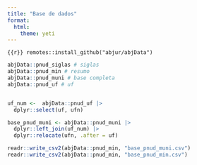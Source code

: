 ```yaml
---
title: "Base de dados"
format:
  html:
    theme: yeti
---
```


```{{r}}
remotes::install_github("abjur/abjData")
```


```r
abjData::pnud_siglas # siglas
abjData::pnud_min # resumo
abjData::pnud_muni # base completa
abjData::pnud_uf # uf


uf_num <-  abjData::pnud_uf |> 
  dplyr::select(uf, ufn)

base_pnud_muni <- abjData::pnud_muni |> 
  dplyr::left_join(uf_num) |> 
  dplyr::relocate(ufn, .after = uf)

readr::write_csv2(abjData::pnud_min, "base_pnud_muni.csv")
readr::write_csv2(abjData::pnud_min, "base_pnud_min.csv")
```

